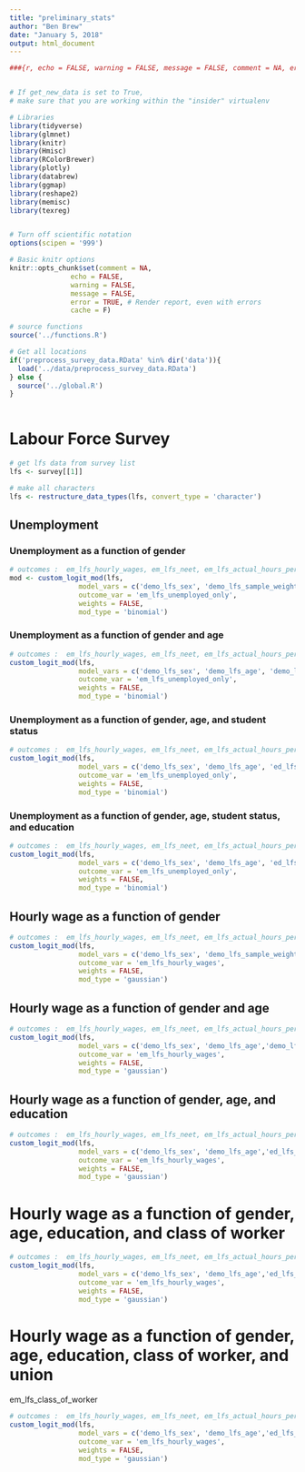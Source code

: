 ```yaml
---
title: "preliminary_stats"
author: "Ben Brew"
date: "January 5, 2018"
output: html_document
---
```

```r
###{r, echo = FALSE, warning = FALSE, message = FALSE, comment = NA, error= FALSE, cache = FALSE}


# If get_new_data is set to True,
# make sure that you are working within the "insider" virtualenv

# Libraries
library(tidyverse)
library(glmnet)
library(knitr)
library(Hmisc)
library(RColorBrewer)
library(plotly)
library(databrew)
library(ggmap)
library(reshape2)
library(memisc)
library(texreg)


# Turn off scientific notation
options(scipen = '999')

# Basic knitr options
knitr::opts_chunk$set(comment = NA, 
               echo = FALSE, 
               warning = FALSE, 
               message = FALSE, 
               error = TRUE, # Render report, even with errors
               cache = F)

# source functions
source('../functions.R')

# Get all locations
if('preprocess_survey_data.RData' %in% dir('data')){
  load('../data/preprocess_survey_data.RData')
} else { 
  source('../global.R')
}
 
```

# Labour Force Survey 

```r

# get lfs data from survey list 
lfs <- survey[[1]]

# make all characters
lfs <- restructure_data_types(lfs, convert_type = 'character')


```

## Unemployment

### Unemployment as a function of gender

```r

# outcomes :  em_lfs_hourly_wages, em_lfs_neet, em_lfs_actual_hours_per_week_main_job, em_lfs_unemployed_only
mod <- custom_logit_mod(lfs, 
                 model_vars = c('demo_lfs_sex', 'demo_lfs_sample_weight'), 
                 outcome_var = 'em_lfs_unemployed_only', 
                 weights = FALSE, 
                 mod_type = 'binomial')


```


### Unemployment as a function of gender and age

```r

# outcomes :  em_lfs_hourly_wages, em_lfs_neet, em_lfs_actual_hours_per_week_main_job, em_lfs_unemployed_only
custom_logit_mod(lfs, 
                 model_vars = c('demo_lfs_sex', 'demo_lfs_age', 'demo_lfs_sample_weight'), 
                 outcome_var = 'em_lfs_unemployed_only', 
                 weights = FALSE, 
                 mod_type = 'binomial')


```



### Unemployment as a function of gender, age, and student status


```r

# outcomes :  em_lfs_hourly_wages, em_lfs_neet, em_lfs_actual_hours_per_week_main_job, em_lfs_unemployed_only
custom_logit_mod(lfs, 
                 model_vars = c('demo_lfs_sex', 'demo_lfs_age', 'ed_lfs_non_student','demo_lfs_sample_weight'), 
                 outcome_var = 'em_lfs_unemployed_only', 
                 weights = FALSE, 
                 mod_type = 'binomial')


```


### Unemployment as a function of gender, age, student status, and education

```r

# outcomes :  em_lfs_hourly_wages, em_lfs_neet, em_lfs_actual_hours_per_week_main_job, em_lfs_unemployed_only
custom_logit_mod(lfs, 
                 model_vars = c('demo_lfs_sex', 'demo_lfs_age', 'ed_lfs_non_student','ed_lfs_highest_edu','demo_lfs_sample_weight'), 
                 outcome_var = 'em_lfs_unemployed_only', 
                 weights = FALSE, 
                 mod_type = 'binomial')


```


## Hourly wage as a function of gender
```r
# outcomes :  em_lfs_hourly_wages, em_lfs_neet, em_lfs_actual_hours_per_week_main_job, em_lfs_unemployed_only
custom_logit_mod(lfs, 
                 model_vars = c('demo_lfs_sex', 'demo_lfs_sample_weight'), 
                 outcome_var = 'em_lfs_hourly_wages', 
                 weights = FALSE, 
                 mod_type = 'gaussian')


```

## Hourly wage as a function of gender and age
```r
# outcomes :  em_lfs_hourly_wages, em_lfs_neet, em_lfs_actual_hours_per_week_main_job, em_lfs_unemployed_only
custom_logit_mod(lfs, 
                 model_vars = c('demo_lfs_sex', 'demo_lfs_age','demo_lfs_sample_weight'), 
                 outcome_var = 'em_lfs_hourly_wages', 
                 weights = FALSE, 
                 mod_type = 'gaussian')


```

## Hourly wage as a function of gender, age, and education
```r
# outcomes :  em_lfs_hourly_wages, em_lfs_neet, em_lfs_actual_hours_per_week_main_job, em_lfs_unemployed_only
custom_logit_mod(lfs, 
                 model_vars = c('demo_lfs_sex', 'demo_lfs_age','ed_lfs_highest_edu','demo_lfs_sample_weight'), 
                 outcome_var = 'em_lfs_hourly_wages', 
                 weights = FALSE, 
                 mod_type = 'gaussian')


```

# Hourly wage as a function of gender, age, education, and class of worker 
```r
# outcomes :  em_lfs_hourly_wages, em_lfs_neet, em_lfs_actual_hours_per_week_main_job, em_lfs_unemployed_only
custom_logit_mod(lfs, 
                 model_vars = c('demo_lfs_sex', 'demo_lfs_age','ed_lfs_highest_edu','em_lfs_class_of_worker','demo_lfs_sample_weight'), 
                 outcome_var = 'em_lfs_hourly_wages', 
                 weights = FALSE, 
                 mod_type = 'gaussian')


```

# Hourly wage as a function of gender, age, education, class of worker, and union
em_lfs_class_of_worker  
```r
# outcomes :  em_lfs_hourly_wages, em_lfs_neet, em_lfs_actual_hours_per_week_main_job, em_lfs_unemployed_only
custom_logit_mod(lfs, 
                 model_vars = c('demo_lfs_sex', 'demo_lfs_age','ed_lfs_highest_edu','em_lfs_class_of_worker', 'em_lfs_union_membership' ,'demo_lfs_sample_weight'), 
                 outcome_var = 'em_lfs_hourly_wages', 
                 weights = FALSE, 
                 mod_type = 'gaussian')



```
